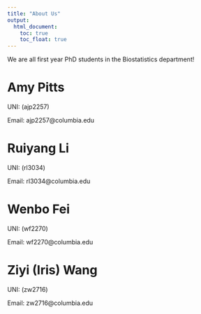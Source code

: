 ```yaml
---
title: "About Us"
output: 
  html_document:
    toc: true
    toc_float: true
---
```



We are all first year PhD students in the Biostatistics department! 

# Amy Pitts 
UNI: (ajp2257)

Email: ajp2257@columbia.edu 

# Ruiyang Li 
UNI: (rl3034)

Email: rl3034@columbia.edu

# Wenbo Fei 
UNI: (wf2270)

Email: wf2270@columbia.edu

# Ziyi (Iris) Wang 
UNI: (zw2716)

Email: zw2716@columbia.edu
